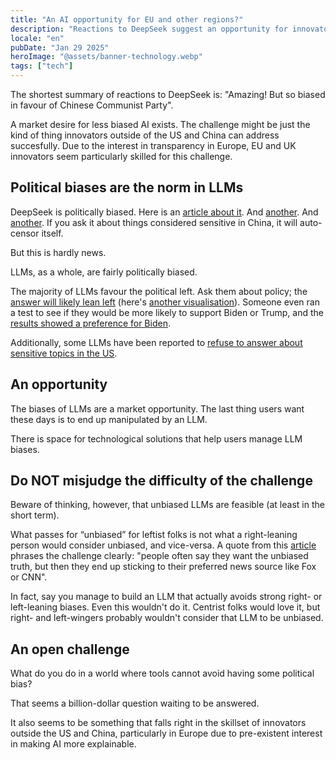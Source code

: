 ```yaml
---
title: "An AI opportunity for EU and other regions?"
description: "Reactions to DeepSeek suggest an opportunity for innovators outside the US and China, especially Europeans, due to pre-existent interest in making AI more explainable."
locale: "en"
pubDate: "Jan 29 2025"
heroImage: "@assets/banner-technology.webp"
tags: ["tech"]
---
```


The shortest summary of reactions to DeepSeek is: "Amazing! But so biased in favour of Chinese Communist Party".

A market desire for less biased AI exists. The challenge might be just the kind of thing innovators outside of the US and China can address succesfully. Due to the interest in transparency in Europe, EU and UK innovators seem particularly skilled for this challenge.

## Political biases are the norm in LLMs
DeepSeek is politically biased. Here is an [article about it](https://waleedk.medium.com/deepseek-is-amazing-and-it-has-a-pro-chinese-bias-78e2fd8e40bb). And [another](https://www.theguardian.com/technology/2025/jan/28/chinese-ai-chatbot-deepseek-censors-itself-in-realtime-users-report). And [another](https://www.euronews.com/next/2025/01/28/chinese-ai-deepseek-censors-sensitive-questions-on-china-when-compared-to-rivals-like-chat). If you ask it about things considered sensitive in China, it will auto-censor itself.

But this is hardly news.

LLMs, as a whole, are fairly politically biased. 

The majority of LLMs favour the political left. Ask them about policy; the [answer will likely lean left](https://davidrozado.substack.com/p/an-analysis-of-ai-political-preferences) (here's [another visualisation](https://davidrozado.substack.com/p/the-political-preferences-of-llms)). Someone even ran a test to see if they would be more likely to support Biden or Trump, and the [results showed a preference for Biden](https://aclanthology.org/2024.emnlp-main.244.pdf).

Additionally, some LLMs have been reported to [refuse to answer about sensitive topics in the US](https://www.wired.com/story/google-and-microsofts-chatbots-refuse-election-questions/).

## An opportunity
The biases of LLMs are a market opportunity. The last thing users want these days is to end up manipulated by an LLM.

There is space for technological solutions that help users manage LLM biases.

## Do NOT misjudge the difficulty of the challenge
Beware of thinking, however, that unbiased LLMs are feasible (at least in the short term).

What passes for “unbiased” for leftist folks is not what a right-leaning person would consider unbiased, and vice-versa. A quote from this [article](https://dailyai.com/2023/08/we-want-unbiased-llms-but-its-impossible-heres-why/) phrases the challenge clearly: "people often say they want the unbiased truth, but then they end up sticking to their preferred news source like Fox or CNN".

In fact, say you manage to build an LLM that actually avoids strong right- or left-leaning biases. Even this wouldn't do it. Centrist folks would love it, but right- and left-wingers probably wouldn't consider that LLM to be unbiased.

## An open challenge
What do you do in a world where tools cannot avoid having some political bias?

That seems a billion-dollar question waiting to be answered.

It also seems to be something that falls right in the skillset of innovators outside the US and China, particularly in Europe due to pre-existent interest in making AI more explainable.